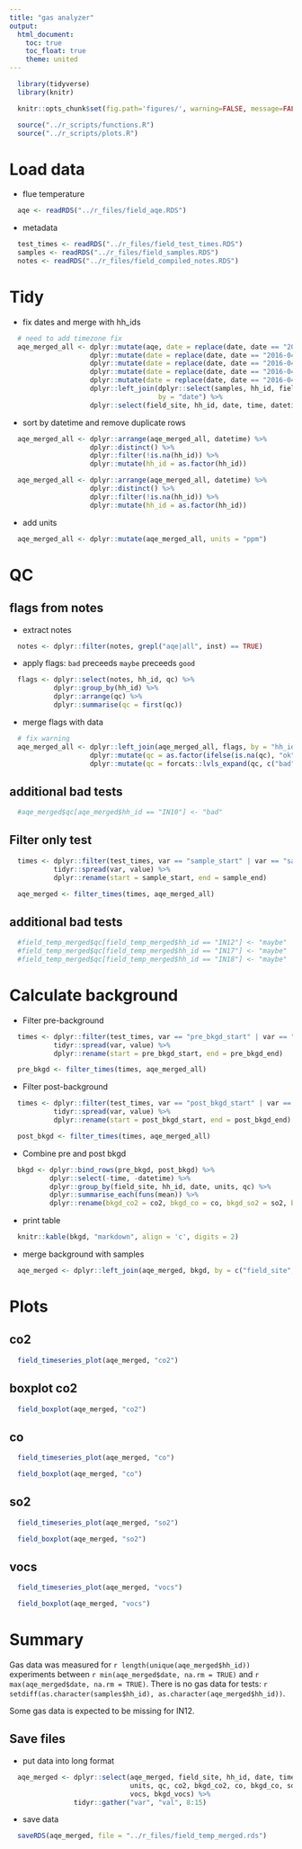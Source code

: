 ```yaml
---
title: "gas analyzer"
output:
  html_document:
    toc: true
    toc_float: true
    theme: united
---
```


```r
  library(tidyverse)
  library(knitr)
```

```r
  knitr::opts_chunk$set(fig.path='figures/', warning=FALSE, message=FALSE)
```

```r
  source("../r_scripts/functions.R")
  source("../r_scripts/plots.R")
```

# Load data

* flue temperature

```r
  aqe <- readRDS("../r_files/field_aqe.RDS")
```

* metadata

```r
  test_times <- readRDS("../r_files/field_test_times.RDS")
  samples <- readRDS("../r_files/field_samples.RDS")
  notes <- readRDS("../r_files/field_compiled_notes.RDS")
```

# Tidy

* fix dates and merge with hh_ids

```r
  # need to add timezone fix
  aqe_merged_all <- dplyr::mutate(aqe, date = replace(date, date == "2016-04-25", "2016-04-26")) %>%
                    dplyr::mutate(date = replace(date, date == "2016-04-24", "2016-04-25")) %>%
                    dplyr::mutate(date = replace(date, date == "2016-04-22", "2016-04-23")) %>%
                    dplyr::mutate(date = replace(date, date == "2016-04-21", "2016-04-22")) %>%
                    dplyr::mutate(date = replace(date, date == "2016-04-20", "2016-04-21")) %>%
                    dplyr::left_join(dplyr::select(samples, hh_id, field_site, date),
                                     by = "date") %>%
                    dplyr::select(field_site, hh_id, date, time, datetime, co2, co, so2, vocs)
```

* sort by datetime and remove duplicate rows

```r
  aqe_merged_all <- dplyr::arrange(aqe_merged_all, datetime) %>%
                    dplyr::distinct() %>%
                    dplyr::filter(!is.na(hh_id)) %>%
                    dplyr::mutate(hh_id = as.factor(hh_id))

```

```r
  aqe_merged_all <- dplyr::arrange(aqe_merged_all, datetime) %>%
                    dplyr::distinct() %>%
                    dplyr::filter(!is.na(hh_id)) %>%
                    dplyr::mutate(hh_id = as.factor(hh_id))
```

* add units
```r
  aqe_merged_all <- dplyr::mutate(aqe_merged_all, units = "ppm")
```

# QC

## flags from notes

* extract notes

```r
  notes <- dplyr::filter(notes, grepl("aqe|all", inst) == TRUE)
```

* apply flags: `bad` preceeds `maybe` preceeds `good`

```r
  flags <- dplyr::select(notes, hh_id, qc) %>%
           dplyr::group_by(hh_id) %>%
           dplyr::arrange(qc) %>%
           dplyr::summarise(qc = first(qc))
```

* merge flags with data

```r
  # fix warning
  aqe_merged_all <- dplyr::left_join(aqe_merged_all, flags, by = "hh_id") %>%
                    dplyr::mutate(qc = as.factor(ifelse(is.na(qc), "ok", as.character(qc)))) %>%
                    dplyr::mutate(qc = forcats::lvls_expand(qc, c("bad", "maybe", "ok")))
```

## additional bad tests

```r
  #aqe_merged$qc[aqe_merged$hh_id == "IN10"] <- "bad"
```

## Filter only test

```r
  times <- dplyr::filter(test_times, var == "sample_start" | var == "sample_end") %>%
           tidyr::spread(var, value) %>%
           dplyr::rename(start = sample_start, end = sample_end)
```

```r
  aqe_merged <- filter_times(times, aqe_merged_all)
```

## additional bad tests

```r
  #field_temp_merged$qc[field_temp_merged$hh_id == "IN12"] <- "maybe"
  #field_temp_merged$qc[field_temp_merged$hh_id == "IN17"] <- "maybe"
  #field_temp_merged$qc[field_temp_merged$hh_id == "IN18"] <- "maybe"
```

# Calculate background

* Filter pre-background

```r
  times <- dplyr::filter(test_times, var == "pre_bkgd_start" | var == "pre_bkgd_end") %>%
           tidyr::spread(var, value) %>%
           dplyr::rename(start = pre_bkgd_start, end = pre_bkgd_end)

  pre_bkgd <- filter_times(times, aqe_merged_all)
```

* Filter post-background

```r
  times <- dplyr::filter(test_times, var == "post_bkgd_start" | var == "post_bkgd_end") %>%
           tidyr::spread(var, value) %>%
           dplyr::rename(start = post_bkgd_start, end = post_bkgd_end)

  post_bkgd <- filter_times(times, aqe_merged_all)
```

* Combine pre and post bkgd

```r
  bkgd <- dplyr::bind_rows(pre_bkgd, post_bkgd) %>%
          dplyr::select(-time, -datetime) %>%
          dplyr::group_by(field_site, hh_id, date, units, qc) %>%
          dplyr::summarise_each(funs(mean)) %>%
          dplyr::rename(bkgd_co2 = co2, bkgd_co = co, bkgd_so2 = so2, bkgd_vocs = vocs)
```

* print table
```r
  knitr::kable(bkgd, "markdown", align = 'c', digits = 2)
```

* merge background with samples

```r
  aqe_merged <- dplyr::left_join(aqe_merged, bkgd, by = c("field_site", "hh_id", "date", "units", "qc"))
```

# Plots

## co2

```r
  field_timeseries_plot(aqe_merged, "co2")
```

## boxplot co2

```r
  field_boxplot(aqe_merged, "co2")
```

## co

```r
  field_timeseries_plot(aqe_merged, "co")
```

```r
  field_boxplot(aqe_merged, "co")
```

## so2

```r
  field_timeseries_plot(aqe_merged, "so2")
```


```r
  field_boxplot(aqe_merged, "so2")
```

## vocs

```r
  field_timeseries_plot(aqe_merged, "vocs")
```


```r
  field_boxplot(aqe_merged, "vocs")
```

# Summary

Gas data was measured for `r length(unique(aqe_merged$hh_id))` experiments between `r min(aqe_merged$date, na.rm = TRUE)` and `r max(aqe_merged$date, na.rm = TRUE)`. There is no gas data for tests: `r setdiff(as.character(samples$hh_id), as.character(aqe_merged$hh_id))`.

Some gas data is expected to be missing for IN12.

## Save files

* put data into long format

```r
  aqe_merged <- dplyr::select(aqe_merged, field_site, hh_id, date, time, datetime,
                              units, qc, co2, bkgd_co2, co, bkgd_co, so2, bkgd_so2,
                              vocs, bkgd_vocs) %>%
                tidyr::gather("var", "val", 8:15)
```

* save data

```r
  saveRDS(aqe_merged, file = "../r_files/field_temp_merged.rds")
```
